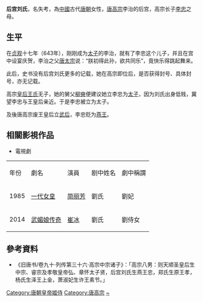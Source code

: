 '''后宫刘氏'''，名失考，為[[中國|中國]]古代[[唐朝|唐朝]]女性，[[唐高宗|唐高宗]]李治的后宫，高宗长子[[李忠_(唐朝)|李忠]]之母。

==生平==

在[[貞觀_(唐朝)|贞观]]十七年（643年），刚刚成为[[储君|太子]]的李治，就有了李忠这个儿子，并且在宫中设宴庆贺，李治之父[[唐太宗|唐太宗]]说：“朕初得此孙，欲共同乐”，竟快乐得跳起舞来。

此后，史书没有后宫刘氏更多的记载，她在高宗即位后，是否获得封号、具体封号，亦无记载。

高宗[[王皇后_(唐高宗)|皇后王氏]]无子，她的舅父[[柳奭|柳奭]]便建议她立李忠为[[储君|太子]]，因为刘氏出身低贱，冀望李忠与王皇后亲近。于是李忠被立为太子。

及後唐高宗废王皇后立[[武则天|武后]]，李忠贬为[[燕王|燕王]]。

== 相關影視作品 ==
*電視劇
{| class="wikitable"
|-  style="background:cornflowerblue; color:white; text-align:center;"
|年份
|劇名
|演員
|剧中姓名
|劇中稱謂
|-
|1985
|[[一代女皇|一代女皇]]
|[[简丽芳|简丽芳]]
|劉氏
|劉妃
|-
|2014||[[武媚娘传奇|武媚娘传奇]]||[[崔冰|崔冰]]||劉氏||劉侍女
|}

== 參考資料 ==
* 《旧唐书/卷九十·列传第三十六·高宗中宗诸子》：「高宗八男：则天顺圣皇后生中宗、睿宗及孝敬皇帝弘、章怀太子贤，后宫刘氏生燕王忠，郑氏生原王孝，杨氏生泽王上金，萧淑妃生许王素节。」
{{唐高宗皇室}}
[[Category:唐朝皇帝姬侍|Category:唐朝皇帝姬侍]]
[[Category:唐高宗|Category:唐高宗]]
[[Category:刘姓|~]]